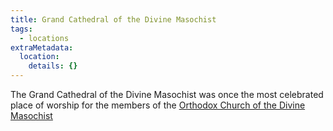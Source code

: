 ```yaml
---
title: Grand Cathedral of the Divine Masochist
tags:
  - locations
extraMetadata:
  location:
    details: {}
---
```



The Grand Cathedral of the Divine Masochist was once the most celebrated place of worship for the members of the [Orthodox Church of the Divine Masochist]("@/religions/divine-masochism/orthodox")